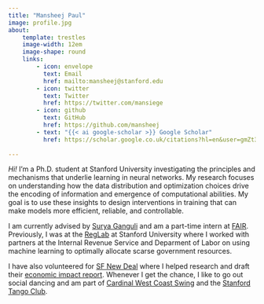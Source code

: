 ```yaml
---
title: "Mansheej Paul"
image: profile.jpg
about:
    template: trestles
    image-width: 12em
    image-shape: round
    links:
        - icon: envelope
          text: Email
          href: mailto:mansheej@stanford.edu
        - icon: twitter
          text: Twitter
          href: https://twitter.com/mansiege
        - icon: github
          text: GitHub
          href: https://github.com/mansheej
        - text: "{{< ai google-scholar >}} Google Scholar"
          href: https://scholar.google.co.uk/citations?hl=en&user=gmZt3VgAAAAJ&view_op=list_works&sortby=pubdate
        
---
```


_Hi!_ I'm a Ph.D. student at Stanford University investigating the principles and mechanisms that underlie
learning in neural networks. My research focuses on understanding how the data distribution and optimization choices
drive the encoding of information and emergence of computational abilities. My goal is to use these insights to design
interventions in training that can make models more efficient, reliable, and controllable.

I am currently advised by [Surya Ganguli](https://ganguli-gang.stanford.edu/surya.html) and am a part-time intern at 
[FAIR](https://ai.facebook.com/). Previously, I was at the [RegLab](https://reglab.stanford.edu/) at Stanford 
University where I worked with partners at the Internal Revenue Service and Deparment of Labor on using machine 
learning to optimally allocate scarse government resources.

I have also volunteered for [SF New Deal](https://sfnewdeal.org/) where I helped research and draft their [economic
impact report](https://static1.squarespace.com/static/5e75a094a5e7414c1d12b773/t/5f8ddd68286841680af0c5ef/1603132818535/impact-report).
Whenever I get the chance, I like to go out social dancing and am part of [Cardinal West Coast Swing](https://www.facebook.com/cardinalswing/) and the [Stanford Tango Club](https://www.facebook.com/groups/StanfordTangoClub/?mibextid=6NoCDW).